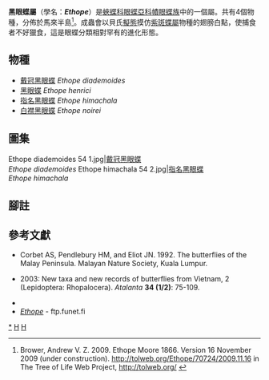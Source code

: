{{NoteTA
|G1=Butterfly
}}
{{Automatic taxobox
| taxon = Ethope
| image = Ethope himachala 54 3.jpg
| image_caption = [[指名黑眼蝶|指名黑眼蝶]]<br />''Ethope himachala''
| authority =  Moore, 1866
| type_species = [[指名黑眼蝶|指名黑眼蝶]]<br />''Mycalesis himachala''
| type_species_authority = Moore, 1857
| subdivision_ranks = 物種
| subdivision = 共4種，詳閱正文。
| synonyms = 
* ''Theope'' <small>Moore, 1857</small>
* ''Sita'' <small>Herrich-Schäffer, 1864</small>
* ''Anadebis'' <small>Butler, 1867</small>
* ''Euploeamina'' <small>Holland, 1887</small>
}}

'''黑眼蝶屬'''（學名：'''''Ethope'''''）是[[蛺蝶科|蛺蝶科]][[眼蝶亞科|眼蝶亞科]][[幘眼蝶族|幘眼蝶族]]中的一個屬。共有4個物種，分佈於馬來半島<ref name=tol>Brower, Andrew V. Z. 2009. Ethope Moore 1866. Version 16 November 2009 (under construction). http://tolweb.org/Ethope/70724/2009.11.16 in The Tree of Life Web Project, http://tolweb.org/ {{Wayback|url=http://tolweb.org/ |date=20110515100516 }} {{en}}</ref>。成蟲會以貝氏[[擬態|擬態]]摸仿[[紫斑蝶屬|紫斑蝶屬]]物種的翅膀白點，使捕食者不好獵食，這是眼蝶分類相對罕有的進化形態。

== 物種 ==
* [[戴冠黑眼蝶|戴冠黑眼蝶]] ''Ethope diademoides''
* [[黑眼蝶|黑眼蝶]] ''Ethope henrici''
* [[指名黑眼蝶|指名黑眼蝶]] ''Ethope himachala''
* [[白襟黑眼蝶|白襟黑眼蝶]] ''Ethope noirei''

== 圖集 ==
<gallery>
Ethope diademoides 54 1.jpg|[[戴冠黑眼蝶|戴冠黑眼蝶]]<br />''Ethope diademoides''
Ethope himachala 54 2.jpg|[[指名黑眼蝶|指名黑眼蝶]]<br />''Ethope himachala''
</gallery>

== 腳註 ==
{{reflist}}

== 參考文獻 ==
{{Commons category| Ethope}}

* Corbet AS, Pendlebury HM, and Eliot JN. 1992. The butterflies of the Malay Peninsula. Malayan Nature Society, Kuala Lumpur.
* {{aut|Monastyrskii, A.L. & A.L. Devyatkin}} 2003: New taxa and new records of butterflies from Vietnam, 2 (Lepidoptera: Rhopalocera). ''Atalanta'' '''34 (1/2)''': 75-109.
* {{Cite book | author = 寿建新 周尧 李宇飞 | title = 世界蝴蝶分類名錄 | location = 中國 | publisher = 陝西埔學技術出版社 | date = 2006-04-01 | ISBN = 9787536936768 | language= zh-hans }}
* [http://ftp.funet.fi/pub/sci/bio/life/insecta/lepidoptera/ditrysia/papilionoidea/nymphalidae/satyrinae/ethope/ ''Ethope''] - ftp.funet.fi
{{Taxonbar}}

{{眼蝶亞科}}

[[Category:黑眼蝶屬|*]]
[[Category:幘眼蝶族|H]]
[[Category:1866年描述的分类群|H]]